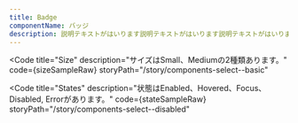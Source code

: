 ```yaml
---
title: Badge
componentName: バッジ
description: 説明テキストがはいります説明テキストがはいります説明テキストがはいります説明テキストがはいります説明テキストがはいります説明テキストがはいります説明テキストがはいります説明テキストがはいります
---
```



<Code
  title="Size"
  description="サイズはSmall、Mediumの2種類あります。"
  code={sizeSampleRaw}
  storyPath="/story/components-select--basic"
>
  <SizeSample client:load />
</Code>

<Code
  title="States"
  description="状態はEnabled、Hovered、Focus、Disabled, Errorがあります。"
  code={stateSampleRaw}
  storyPath="/story/components-select--disabled"
>
  <StateSample client:load />
</Code>
